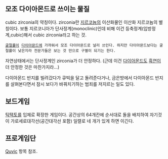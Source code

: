 == 모조 다이아몬드로 쓰이는 물질 ==
cubic zirconia의 약칭이다. zirconia란 [[지르코늄]]의 이산화물인 이산화 지르코늄의 별칭이다. 보통 지르코니아가 단사정계(monoclinic)인데 비해 이건 등축정계(입방정계,cubic)해서 cubic zirconia라고 하는 것. 

 [[굴절률]]이 [[다이아몬드]]에 가까워서 모조 다이아몬드로 널리 쓰인다. 하지만 다이아몬드보다는 굴절률이 낮은지라 전문가들은 보는 것 만으로 구별이 되기는 한다. 

자연상태에서는 단사정계인 zirconia가 더 안정하다. (근데 이건 [[다이아몬드]]도 [[흑연]]이 더 안정한 것은 마찬가지라...)

다이아몬드 반지를 빌려갔다가 큐빅을 달고 돌려준다거나, 금은방에서 다이아몬드 반지를 살펴본다면서 잠시 보다가 바꿔치기하는 범죄를 저지르는 일도 있다.
== 보드게임 ==
[[틱택토]]를 입체로 확장한 게임이다. 공간상의 64개칸에 순서대로 돌을 배치하여 자기것이 가로세로대각선(공간대각선 포함) 일렬로 네 개가 있게 하면 이긴다.
== 프로게임단 ==
[[Quvic]] 항목 참조.

